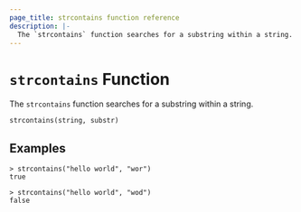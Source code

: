 ```yaml
---
page_title: strcontains function reference
description: |-
  The `strcontains` function searches for a substring within a string. Learn how to use the `strcontains` function in Packer templates.
---
```


# `strcontains` Function

The `strcontains` function searches for a substring within a string.

```hcl
strcontains(string, substr)
```

## Examples

```
> strcontains("hello world", "wor")
true
```

```
> strcontains("hello world", "wod")
false
```

